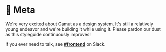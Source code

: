 

<Meta title="Meta/About" />

# 🧠 Meta

We're very excited about Gamut as a design system.
It's still a relatively young endeavor and we're building it while using it.
Please pardon our dust as this styleguide continuously improves!

If you ever need to talk, see **[#frontend](https://codecademy.slack.com/archives/C047ESP1T)** on Slack.

<TableOfContents data={META_TABLE} />
